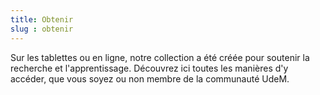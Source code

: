 ```yaml
---
title: Obtenir
slug : obtenir
---
```



<SuperHero
  title="Obtenir un document"
  imageName='obtenir'
/>

<Section>
<Typography>Sur les tablettes ou en ligne, notre collection a été créée pour soutenir la recherche et l'apprentissage. Découvrez ici toutes les manières d'y accéder, que vous soyez ou non membre de la communauté UdeM.</Typography>

  <RichList>
    <RichListItemWithLink
      title="Prêt, renouvellement, retour"
      description="Combien de livres, pour combien de temps, et avec quelle carte? Consultez nos modalités de prêt pour le savoir."
      href="/obtenir/pret-renouvellement-retour/"
    />
    <RichListItemWithLink 
      title="Demande de numérisation"
      description="Même si le livre qui vous intéresse est en format imprimé, nous pouvons en numériser gratuitement une partie pour vous. Consultez les conditions de numérisation d'article ou de chapitre de livre pour en savoir plus."
      href="/obtenir/numerisation/"
    />
    <RichListItemWithLink 
      title="Prêt entre bibliothèques"
      description="Si le document dont vous avez besoin se trouve dans les collections d'une autre bibliothèque, nous pouvons le faire venir pour vous ou en obtenir une copie numérique grâce à nos ententes de prêt en bibliothèque. Découvrez les procédures pour faire une demande de prêt entre bibliothèques."
      href="/obtenir/peb/"
    />
<RichListItemWithLink 
      title="Reproduction des thèses et mémoires"
      description="La plupart des thèses et mémoires de l'UdeM sont disponibles en ligne - mais pour les documents déposés avant 2008, vous pourriez avoir à faire une demande de reproduction. Voyez les conditions et frais du service de reproduction de thèse et mémoire."
      href="/obtenir/reproduction-theses-memoires/"
    />
    <RichListItemWithLink 
      title="Frais et avis de retard"
      description="Les bibliothèques envoient des avis lorsque vous devez rendre un document emprunté, et des frais s'appliquent lorsque les dates de retour ne sont pas respectées. Consultez la procédure d'avis et les frais de retard pour en savoir plus."
      href="/obtenir/frais-avis/"
    />
  </RichList>
  </Section>
